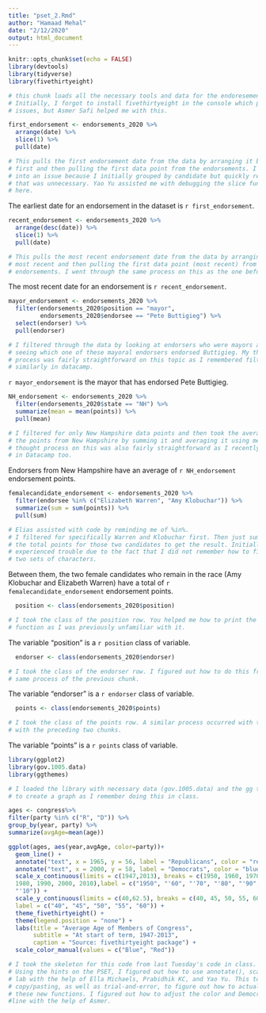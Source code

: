 ```yaml
---
title: "pset_2.Rmd"
author: "Hamaad Mehal"
date: "2/12/2020"
output: html_document
---
```

```r
knitr::opts_chunk$set(echo = FALSE)
library(devtools)
library(tidyverse)
library(fivethirtyeight)

# this chunk loads all the necessary tools and data for the endoresement info.
# Initially, I forgot to install fivethirtyeight in the console which presented
# issues, but Asmer Safi helped me with this.

```

```r
first_endorsement <- endorsements_2020 %>%
  arrange(date) %>%
  slice(1) %>%
  pull(date)

# This pulls the first endorsement date from the data by arranging it by 
# first and then pulling the first data point from the endorsements. I ran
# into an issue because I initially grouped by candidate but quickly realized
# that was unnecessary. Yao Yu assisted me with debugging the slice function 
# here.

```
The earliest date for an endorsement in the dataset is `r first_endorsement`.

```r
recent_endorsement <- endorsements_2020 %>%
  arrange(desc(date)) %>%
  slice(1) %>%
  pull(date)

# This pulls the most recent endorsement date from the data by arranging it by 
# most recent and then pulling the first data point (most recent) from the 
# endorsements. I went through the same process on this as the one before. 

```
The most recent date for an endorsement is `r recent_endorsement`.
```r
mayor_endorsement <- endorsements_2020 %>%
  filter(endorsements_2020$position == "mayor", 
         endorsements_2020$endorsee == "Pete Buttigieg") %>%
  select(endorser) %>%
  pull(endorser)

# I filtered through the data by looking at endorsers who were mayors and
# seeing which one of these mayoral endorsers endorsed Buttigieg. My thought 
# process was fairly straightforward on this topic as I remembered filtering
# similarly in datacamp.

```
`r mayor_endorsement` is the mayor that has endorsed Pete Buttigieg.

```r
NH_endorsement <- endorsements_2020 %>%
  filter(endorsements_2020$state == "NH") %>%
  summarize(mean = mean(points)) %>%
  pull(mean)

# I filtered for only New Hampshire data points and then took the average for 
# the points from New Hampshire by summing it and averaging it using mean. My
# thought process on this was also fairly straightforward as I recently did this
# in Datacamp too.

```
Endorsers from New Hampshire have an average of `r NH_endorsement` endorsement 
points.

```r
femalecandidate_endorsement <- endorsements_2020 %>%
  filter(endorsee %in% c("Elizabeth Warren", "Amy Klobuchar")) %>%
  summarize(sum = sum(points)) %>%
  pull(sum)

# Elias assisted with code by reminding me of %in%.
# I filtered for specifically Warren and Klobuchar first. Then just summed up
# the total points for those two candidates to get the result. Initially, I 
# experienced trouble due to the fact that I did not remember how to filter for
# two sets of characters.

```
Between them, the two female candidates who remain in the race (Amy Klobuchar 
and Elizabeth Warren) have a total of `r femalecandidate_endorsement` 
endorsement points.



```r
  position <- class(endorsements_2020$position) 

# I took the class of the position row. You helped me how to print the class() 
# function as I was previously unfamiliar with it.

```
The variable "position" is a `r position` class of variable.

```r
  endorser <- class(endorsements_2020$endorser)

# I took the class of the endorser row. I figured out how to do this from the
# same process of the previous chunk.

```
The variable "endorser" is a `r endorser` class of variable.


```r
  points <- class(endorsements_2020$points)

# I took the class of the points row. A similar process occurred with this as 
# with the preceding two chunks.

```
The variable "points" is a `r points` class of variable.

```r
library(ggplot2)
library(gov.1005.data)
library(ggthemes)

# I loaded the library with necessary data (gov.1005.data) and the gg tools
# to create a graph as I remember doing this in class. 

```

```r
ages <- congress%>%
filter(party %in% c("R", "D")) %>%
group_by(year, party) %>%
summarize(avgAge=mean(age))

ggplot(ages, aes(year,avgAge, color=party))+
  geom_line() +
  annotate("text", x = 1965, y = 56, label = "Republicans", color = "red") +
  annotate("text", x = 2000, y = 58, label = "Democrats", color = "blue") +
  scale_x_continuous(limits = c(1947,2013), breaks = c(1950, 1960, 1970, 
  1980, 1990, 2000, 2010),label = c("1950", "'60", "'70", "'80", "'90", "2000",
  "'10")) +
  scale_y_continuous(limits = c(40,62.5), breaks = c(40, 45, 50, 55, 60), 
  label = c("40", "45", "50", "55", "60")) +
  theme_fivethirtyeight() +
  theme(legend.position = "none") +
  labs(title = "Average Age of Members of Congress", 
       subtitle = "At start of term, 1947-2013", 
       caption = "Source: fivethirtyeight package") + 
  scale_color_manual(values = c("Blue", "Red"))

# I took the skeleton for this code from last Tuesday's code in class. 
# Using the hints on the PSET, I figured out how to use annotate(), scale, and,
# lab with the help of Ella Michaels, Prabidhik KC, and Yao Yu. This took a lot of
# copy/pasting, as well as trial-and-error, to figure out how to actually use 
# these new functions. I figured out how to adjust the color and Democrat 
#line with the help of Asmer.

```
